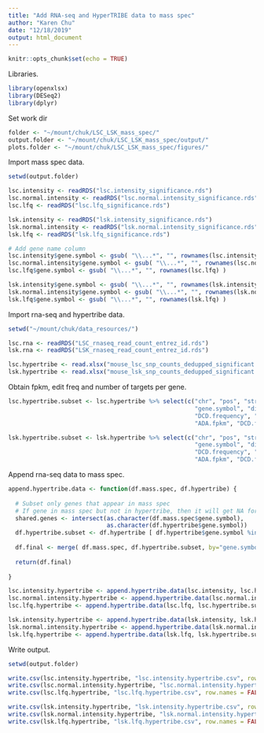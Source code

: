 ```yaml
---
title: "Add RNA-seq and HyperTRIBE data to mass spec"
author: "Karen Chu"
date: "12/18/2019"
output: html_document
---
```


```r
knitr::opts_chunk$set(echo = TRUE)
```

Libraries.

```r
library(openxlsx)
library(DESeq2)
library(dplyr)
```

Set work dir

```r
folder <- "~/mount/chuk/LSC_LSK_mass_spec/"
output.folder <- "~/mount/chuk/LSC_LSK_mass_spec/output/"
plots.folder <- "~/mount/chuk/LSC_LSK_mass_spec/figures/"
```

Import mass spec data.

```r
setwd(output.folder)

lsc.intensity <- readRDS("lsc.intensity_significance.rds")
lsc.normal.intensity <- readRDS("lsc.normal.intensity_significance.rds")
lsc.lfq <- readRDS("lsc.lfq_significance.rds")

lsk.intensity <- readRDS("lsk.intensity_significance.rds")
lsk.normal.intensity <- readRDS("lsk.normal.intensity_significance.rds")
lsk.lfq <- readRDS("lsk.lfq_significance.rds")

# Add gene name column
lsc.intensity$gene.symbol <- gsub( "\\...*", "", rownames(lsc.intensity) )
lsc.normal.intensity$gene.symbol <- gsub( "\\...*", "", rownames(lsc.normal.intensity) )
lsc.lfq$gene.symbol <- gsub( "\\...*", "", rownames(lsc.lfq) )

lsk.intensity$gene.symbol <- gsub( "\\...*", "", rownames(lsk.intensity) )
lsk.normal.intensity$gene.symbol <- gsub( "\\...*", "", rownames(lsk.normal.intensity) )
lsk.lfq$gene.symbol <- gsub( "\\...*", "", rownames(lsk.lfq) )
```

Import rna-seq and hypertribe data.

```r
setwd("~/mount/chuk/data_resources/")

lsc.rna <- readRDS("LSC_rnaseq_read_count_entrez_id.rds")
lsk.rna <- readRDS("LSK_rnaseq_read_count_entrez_id.rds")

lsc.hypertribe <- read.xlsx("mouse_lsc_snp_counts_dedupped_significant.xlsx")
lsk.hypertribe <- read.xlsx("mouse_lsk_snp_counts_dedupped_significant.xlsx")
```


Obtain fpkm, edit freq and number of targets per gene.

```r
lsc.hypertribe.subset <- lsc.hypertribe %>% select(c("chr", "pos", "strand", 
                                                     "gene.symbol", "diff.frequency", "ADA.frequency",
                                                     "DCD.frequency", "MIG.frequency", "gene.num.edits",
                                                     "ADA.fpkm", "DCD.fpkm", "MIG.fpkm"))

lsk.hypertribe.subset <- lsk.hypertribe %>% select(c("chr", "pos", "strand",
                                                     "gene.symbol", "diff.frequency", "ADA.frequency",
                                                     "DCD.frequency", "MIG.frequency", "gene.num.edits",
                                                     "ADA.fpkm", "DCD.fpkm", "MIG.fpkm"))
```

Append rna-seq data to mass spec.

```r
append.hypertribe.data <- function(df.mass.spec, df.hypertribe) {
  
  # Subset only genes that appear in mass spec
  # If gene in mass spec but not in hypertribe, then it will get NA for hypertribe data
  shared.genes <- intersect(as.character(df.mass.spec$gene.symbol), 
                            as.character(df.hypertribe$gene.symbol))
  df.hypertribe.subset <- df.hypertribe [ df.hypertribe$gene.symbol %in% shared.genes, ]
  
  df.final <- merge( df.mass.spec, df.hypertribe.subset, by="gene.symbol", all=TRUE )
  
  return(df.final)
  
}

lsc.intensity.hypertribe <- append.hypertribe.data(lsc.intensity, lsc.hypertribe.subset)
lsc.normal.intensity.hypertribe <- append.hypertribe.data(lsc.normal.intensity, lsc.hypertribe.subset)
lsc.lfq.hypertribe <- append.hypertribe.data(lsc.lfq, lsc.hypertribe.subset)

lsk.intensity.hypertribe <- append.hypertribe.data(lsk.intensity, lsk.hypertribe.subset)
lsk.normal.intensity.hypertribe <- append.hypertribe.data(lsk.normal.intensity, lsk.hypertribe.subset)
lsk.lfq.hypertribe <- append.hypertribe.data(lsk.lfq, lsk.hypertribe.subset)
```

Write output.

```r
setwd(output.folder)

write.csv(lsc.intensity.hypertribe, "lsc.intensity.hypertribe.csv", row.names = FALSE)
write.csv(lsc.normal.intensity.hypertribe, "lsc.normal.intensity.hypertribe.csv", row.names = FALSE)
write.csv(lsc.lfq.hypertribe, "lsc.lfq.hypertribe.csv", row.names = FALSE)

write.csv(lsk.intensity.hypertribe, "lsk.intensity.hypertribe.csv", row.names = FALSE)
write.csv(lsk.normal.intensity.hypertribe, "lsk.normal.intensity.hypertribe.csv", row.names = FALSE)
write.csv(lsk.lfq.hypertribe, "lsk.lfq.hypertribe.csv", row.names = FALSE)
```










